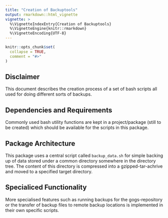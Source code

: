 ```yaml
---
title: "Creation of Backuptools"
output: rmarkdown::html_vignette
vignette: >
  %\VignetteIndexEntry{Creation of Backuptools}
  %\VignetteEngine{knitr::rmarkdown}
  %\VignetteEncoding{UTF-8}
---
```


```r
knitr::opts_chunk$set(
  collapse = TRUE,
  comment = "#>"
)
```


## Disclaimer
This document describes the creation process of a set of bash scripts all used for doing different sorts of backups.  


## Dependencies and Requirements
Commonly used bash utility functions are kept in a project/package (still to be created) which should be available for the scripts in this package. 


## Package Architecture
This package uses a central script called `backup_data.sh` for simple backing up of data stored under a common directory somewhere in the directory tree. The content of this directory is compressed into a gzipped-tar-achrive and moved to a specified target directory.


## Specialiced Functionality
More specialised features such as running backups for the gogs-repository or the transfer of backup files to remote backup locations is implemented in their own specific scripts. 



